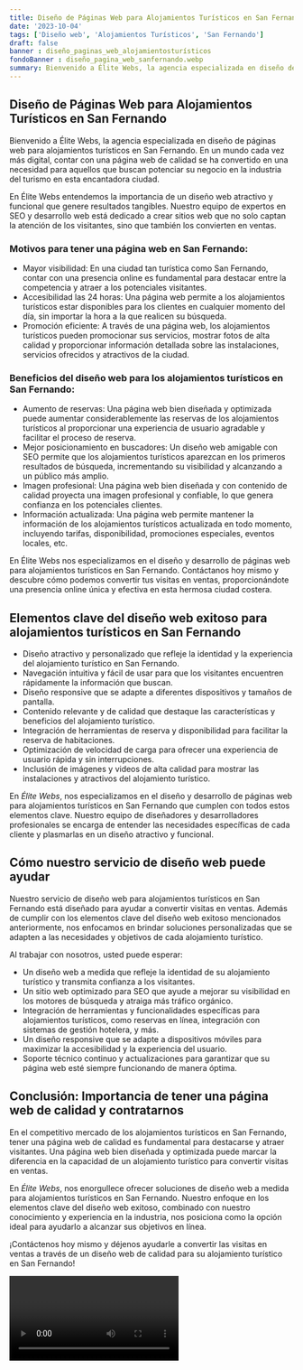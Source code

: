 ```yaml
---
title: Diseño de Páginas Web para Alojamientos Turísticos en San Fernando
date: '2023-10-04'
tags: ['Diseño web', 'Alojamientos Turísticos', 'San Fernando']
draft: false
banner : diseño_paginas_web_alojamientosturísticos
fondoBanner : diseño_pagina_web_sanfernando.webp
summary: Bienvenido a Élite Webs, la agencia especializada en diseño de páginas web para alojamientos turísticos en San Fernando. En un mundo cada vez más digital, contar con una página web de calidad se ha convertido en una necesidad para aquellos que buscan potenciar su negocio en la industria del turismo en esta encantadora ciudad.
---
```


## Diseño de Páginas Web para Alojamientos Turísticos en San Fernando

Bienvenido a Élite Webs, la agencia especializada en diseño de páginas web para alojamientos turísticos en San Fernando. En un mundo cada vez más digital, contar con una página web de calidad se ha convertido en una necesidad para aquellos que buscan potenciar su negocio en la industria del turismo en esta encantadora ciudad.

En Élite Webs entendemos la importancia de un diseño web atractivo y funcional que genere resultados tangibles. Nuestro equipo de expertos en SEO y desarrollo web está dedicado a crear sitios web que no solo captan la atención de los visitantes, sino que también los convierten en ventas.

### Motivos para tener una página web en San Fernando:

- Mayor visibilidad: En una ciudad tan turística como San Fernando, contar con una presencia online es fundamental para destacar entre la competencia y atraer a los potenciales visitantes.
- Accesibilidad las 24 horas: Una página web permite a los alojamientos turísticos estar disponibles para los clientes en cualquier momento del día, sin importar la hora a la que realicen su búsqueda.
- Promoción eficiente: A través de una página web, los alojamientos turísticos pueden promocionar sus servicios, mostrar fotos de alta calidad y proporcionar información detallada sobre las instalaciones, servicios ofrecidos y atractivos de la ciudad.

### Beneficios del diseño web para los alojamientos turísticos en San Fernando:

- Aumento de reservas: Una página web bien diseñada y optimizada puede aumentar considerablemente las reservas de los alojamientos turísticos al proporcionar una experiencia de usuario agradable y facilitar el proceso de reserva.
- Mejor posicionamiento en buscadores: Un diseño web amigable con SEO permite que los alojamientos turísticos aparezcan en los primeros resultados de búsqueda, incrementando su visibilidad y alcanzando a un público más amplio.
- Imagen profesional: Una página web bien diseñada y con contenido de calidad proyecta una imagen profesional y confiable, lo que genera confianza en los potenciales clientes.
- Información actualizada: Una página web permite mantener la información de los alojamientos turísticos actualizada en todo momento, incluyendo tarifas, disponibilidad, promociones especiales, eventos locales, etc.

En Élite Webs nos especializamos en el diseño y desarrollo de páginas web para alojamientos turísticos en San Fernando. Contáctanos hoy mismo y descubre cómo podemos convertir tus visitas en ventas, proporcionándote una presencia online única y efectiva en esta hermosa ciudad costera.

<GifSeo />

<Cta />

## Elementos clave del diseño web exitoso para alojamientos turísticos en San Fernando

- Diseño atractivo y personalizado que refleje la identidad y la experiencia del alojamiento turístico en San Fernando.
- Navegación intuitiva y fácil de usar para que los visitantes encuentren rápidamente la información que buscan.
- Diseño responsive que se adapte a diferentes dispositivos y tamaños de pantalla.
- Contenido relevante y de calidad que destaque las características y beneficios del alojamiento turístico.
- Integración de herramientas de reserva y disponibilidad para facilitar la reserva de habitaciones.
- Optimización de velocidad de carga para ofrecer una experiencia de usuario rápida y sin interrupciones.
- Inclusión de imágenes y videos de alta calidad para mostrar las instalaciones y atractivos del alojamiento turístico.

En *Élite Webs*, nos especializamos en el diseño y desarrollo de páginas web para alojamientos turísticos en San Fernando que cumplen con todos estos elementos clave. Nuestro equipo de diseñadores y desarrolladores profesionales se encarga de entender las necesidades específicas de cada cliente y plasmarlas en un diseño atractivo y funcional.

## Cómo nuestro servicio de diseño web puede ayudar

Nuestro servicio de diseño web para alojamientos turísticos en San Fernando está diseñado para ayudar a convertir visitas en ventas. Además de cumplir con los elementos clave del diseño web exitoso mencionados anteriormente, nos enfocamos en brindar soluciones personalizadas que se adapten a las necesidades y objetivos de cada alojamiento turístico.

Al trabajar con nosotros, usted puede esperar: 

- Un diseño web a medida que refleje la identidad de su alojamiento turístico y transmita confianza a los visitantes.
- Un sitio web optimizado para SEO que ayude a mejorar su visibilidad en los motores de búsqueda y atraiga más tráfico orgánico.
- Integración de herramientas y funcionalidades específicas para alojamientos turísticos, como reservas en línea, integración con sistemas de gestión hotelera, y más.
- Un diseño responsive que se adapte a dispositivos móviles para maximizar la accesibilidad y la experiencia del usuario.
- Soporte técnico continuo y actualizaciones para garantizar que su página web esté siempre funcionando de manera óptima.

## Conclusión: Importancia de tener una página web de calidad y contratarnos

En el competitivo mercado de los alojamientos turísticos en San Fernando, tener una página web de calidad es fundamental para destacarse y atraer visitantes. Una página web bien diseñada y optimizada puede marcar la diferencia en la capacidad de un alojamiento turístico para convertir visitas en ventas.

En *Élite Webs*, nos enorgullece ofrecer soluciones de diseño web a medida para alojamientos turísticos en San Fernando. Nuestro enfoque en los elementos clave del diseño web exitoso, combinado con nuestro conocimiento y experiencia en la industria, nos posiciona como la opción ideal para ayudarlo a alcanzar sus objetivos en línea.

¡Contáctenos hoy mismo y déjenos ayudarle a convertir las visitas en ventas a través de un diseño web de calidad para su alojamiento turístico en San Fernando!

<Video />

<CtaBot job='Alojamientos Turísticos' city='San Fernando'/>

<Gmaps query='San Fernando+españa+maps' />